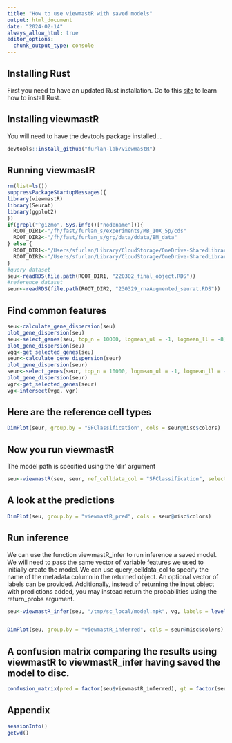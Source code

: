 ```yaml
---
title: "How to use viewmastR with saved models"
output: html_document
date: "2024-02-14"
always_allow_html: true
editor_options: 
  chunk_output_type: console
---
```


## Installing Rust

First you need to have an updated Rust installation. Go to this [site](https://www.rust-lang.org/tools/install) to learn how to install Rust.


## Installing viewmastR

You will need to have the devtools package installed...

```r
devtools::install_github("furlan-lab/viewmastR")
```


## Running viewmastR

```r
rm(list=ls())
suppressPackageStartupMessages({
library(viewmastR)
library(Seurat)
library(ggplot2)
})
if(grepl("^gizmo", Sys.info()["nodename"])){
  ROOT_DIR1<-"/fh/fast/furlan_s/experiments/MB_10X_5p/cds"
  ROOT_DIR2<-"/fh/fast/furlan_s/grp/data/ddata/BM_data"
} else {
  ROOT_DIR1<-"/Users/sfurlan/Library/CloudStorage/OneDrive-SharedLibraries-FredHutchinsonCancerCenter/Furlan_Lab - General/experiments/MB_10X_5p/cds"
  ROOT_DIR2<-"/Users/sfurlan/Library/CloudStorage/OneDrive-SharedLibraries-FredHutchinsonCancerCenter/Furlan_Lab - General/datasets/Healthy_BM_greenleaf"
}
#query dataset
seu<-readRDS(file.path(ROOT_DIR1, "220302_final_object.RDS"))
#reference dataset
seur<-readRDS(file.path(ROOT_DIR2, "230329_rnaAugmented_seurat.RDS"))

```


## Find common features

```r
seu<-calculate_gene_dispersion(seu)
plot_gene_dispersion(seu)
seu<-select_genes(seu, top_n = 10000, logmean_ul = -1, logmean_ll = -8)
plot_gene_dispersion(seu)
vgq<-get_selected_genes(seu)
seur<-calculate_gene_dispersion(seur)
plot_gene_dispersion(seur)
seur<-select_genes(seur, top_n = 10000, logmean_ul = -1, logmean_ll = -8)
plot_gene_dispersion(seur)
vgr<-get_selected_genes(seur)
vg<-intersect(vgq, vgr)
```

## Here are the reference cell types
```r
DimPlot(seur, group.by = "SFClassification", cols = seur@misc$colors)
```

## Now you run viewmastR

The model path is specified using the 'dir' argument
```r
seu<-viewmastR(seu, seur, ref_celldata_col = "SFClassification", selected_genes = vg, dir = "/Users/sfurlan/develop/viewmastR/model", max_epochs = 3)
```

## A look at the predictions
```r
DimPlot(seu, group.by = "viewmastR_pred", cols = seur@misc$colors)
```

## Run inference

We can use the function viewmastR_infer to run inference a saved model.  We will need to pass the same vector of variable features we used to initially create the model. We can use query_celldata_col to specify the name of the metadata column in the returned object.  An optional vector of labels can be provided.  Additionally, instead of returning the input object with predictions added, you may instead return the probabilities using the return_probs argument.
```r

seu<-viewmastR_infer(seu, "/tmp/sc_local/model.mpk", vg, labels = levels(factor(seur$SFClassification)))


DimPlot(seu, group.by = "viewmastR_inferred", cols = seur@misc$colors)

```


## A confusion matrix comparing the results using viewmastR to viewmastR_infer having saved the model to disc.
```r
confusion_matrix(pred = factor(seu$viewmastR_inferred), gt = factor(seu$viewmastR_pred), cols = seur@misc$colors)
```

## Appendix
```r
sessionInfo()
getwd()
```
